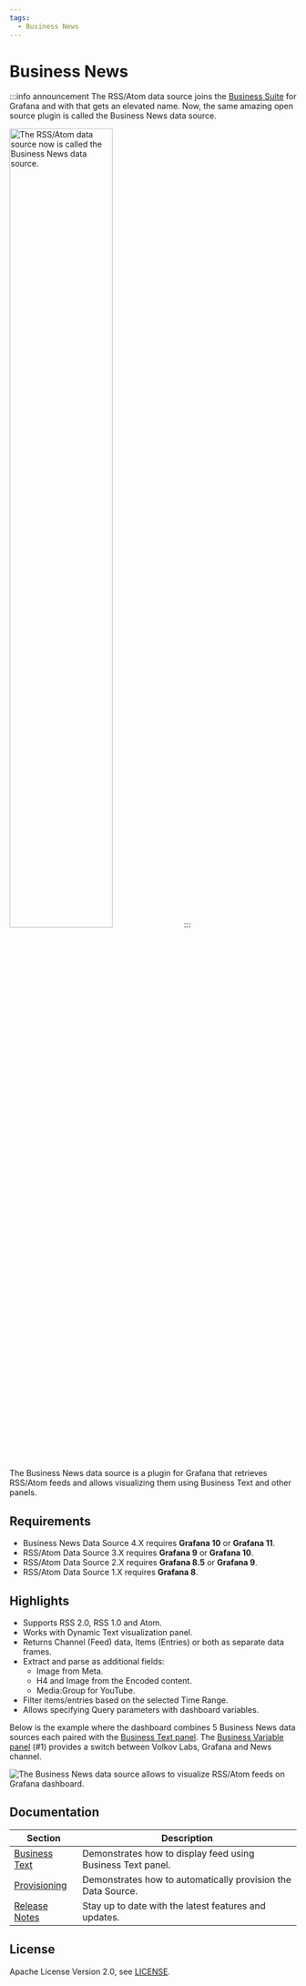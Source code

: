 ```yaml
---
tags:
  - Business News
---
```



# Business News

:::info announcement
The RSS/Atom data source joins the [Business Suite](/plugins/) for Grafana and with that gets an elevated name. Now, the same amazing open source plugin is called the Business News data source.

<Image
  title="The RSS/Atom data source now is called the Business News data source."
  src="/img/plugins/business-news/new-name.png"
  width="60%"
/>
:::

The Business News data source is a plugin for Grafana that retrieves RSS/Atom feeds and allows visualizing them using Business Text and other panels.

<Youtube id="RAxqS2hpWkg" title="News feed tutorial for Grafana Dashboard." />

## Requirements

- Business News Data Source 4.X requires **Grafana 10** or **Grafana 11**.
- RSS/Atom Data Source 3.X requires **Grafana 9** or **Grafana 10**.
- RSS/Atom Data Source 2.X requires **Grafana 8.5** or **Grafana 9**.
- RSS/Atom Data Source 1.X requires **Grafana 8**.

<GettingStarted />

## Highlights

- Supports RSS 2.0, RSS 1.0 and Atom.
- Works with Dynamic Text visualization panel.
- Returns Channel (Feed) data, Items (Entries) or both as separate data frames.
- Extract and parse as additional fields:
  - Image from Meta.
  - H4 and Image from the Encoded content.
  - Media:Group for YouTube.
- Filter items/entries based on the selected Time Range.
- Allows specifying Query parameters with dashboard variables.

Below is the example where the dashboard combines 5 Business News data sources each paired with the [Business Text panel](/plugins/volkovlabs-dynamictext-panel/). The [Business Variable panel](/plugins/volkovlabs-variable-panel/) (#1) provides a switch between Volkov Labs, Grafana and News channel.

<Image
  title="The Business News data source allows to visualize RSS/Atom feeds on Grafana dashboard."
  src="/img/plugins/volkovlabs-rss-datasource/dashboard.png"
/>

## Documentation

| Section                      | Description                                                  |
| ---------------------------- | ------------------------------------------------------------ |
| [Business Text](text)        | Demonstrates how to display feed using Business Text panel.  |
| [Provisioning](provisioning) | Demonstrates how to automatically provision the Data Source. |
| [Release Notes](release)     | Stay up to date with the latest features and updates.        |

## License

Apache License Version 2.0, see [LICENSE](https://github.com/volkovlabs/business-news/blob/main/LICENSE).

<Feedback />
